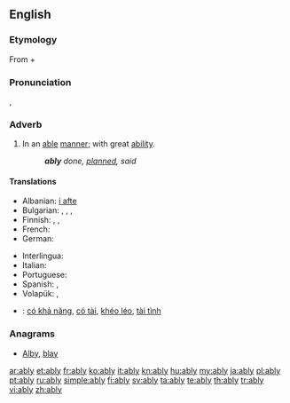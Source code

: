 ==English==

===Etymology===
From {{etyl|enm}} {{term|able|lang=enm}} + {{term|-ly||lang=en}}

===Pronunciation===
{{a|US}} {{IPA|/ˈeɪ.bli/|/ˈeɪ.bl̩i/}}, {{X-SAMPA|["eI.bli]}}

===Adverb===
{{en-adv}}

# In an [[able]] [[manner]]; with great [[ability]].
#: '''''ably''' done, [[planned]], said''

====Translations====
{{trans-top|with great ability}}
* Albanian: [[i afte]]
* Bulgarian: {{t|bg|умело}}, {{t|bg|ловко}}, {{t|bg|сръчно}}, {{t|bg|компетентно}}
* Finnish: {{t|fi|pontevasti}},  {{t-|fi|taitavasti}},  {{t+|fi|hyvin}}
* French: {{t+|fr|habilement}}
* German: {{t+|de|fähig}}
{{trans-mid}}
* Interlingua: {{t|ia|habilemente}}
* Italian: {{t+|it|abilmente}}
* Portuguese: {{t+|pt|habilmente}}
* Spanish: {{t-|es|capaz}}, {{t-|es|hábilmente}}
* Volapük: {{t|vo|fägiko}}, {{t|vo|fägo}}
{{trans-bottom}}

{{checktrans-top}}
* {{ttbc|vi}}: [[có khả năng]], [[có tài]], [[khéo léo]], [[tài tình]]
{{trans-bottom}}

===Anagrams===
* [[Alby#English|Alby]], [[blay#English|blay]]

[[ar:ably]]
[[et:ably]]
[[fr:ably]]
[[ko:ably]]
[[it:ably]]
[[kn:ably]]
[[hu:ably]]
[[my:ably]]
[[ja:ably]]
[[pl:ably]]
[[pt:ably]]
[[ru:ably]]
[[simple:ably]]
[[fi:ably]]
[[sv:ably]]
[[ta:ably]]
[[te:ably]]
[[th:ably]]
[[tr:ably]]
[[vi:ably]]
[[zh:ably]]